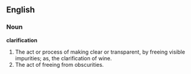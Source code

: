 ==English==

===Noun===

'''clarification'''

#The act or process of making clear or transparent, by freeing visible impurities; as, the clarification of wine.
#The act of freeing from obscurities.